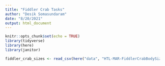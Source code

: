 ```yaml
---
title: "Fiddler Crab Tasks"
author: "Desik Somasundaram"
date: "8/20/2021"
output: html_document
---
```


```r
knitr::opts_chunk$set(echo = TRUE)
library(tidyverse)
library(here)
library(janitor)
```

```r
fiddler_crab_sizes <- read_csv(here("data", "HTL-MAR-FiddlerCrabBodySize.csv" ))

```

